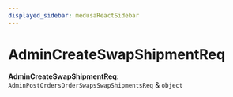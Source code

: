 ```yaml
---
displayed_sidebar: medusaReactSidebar
---
```



# AdminCreateSwapShipmentReq

 **AdminCreateSwapShipmentReq**: `AdminPostOrdersOrderSwapsSwapShipmentsReq` & `object`
